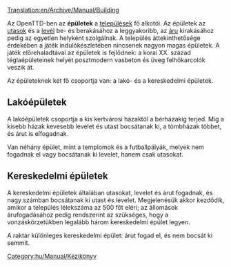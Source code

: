 [[Translation:en/Archive/Manual/Building]]

Az OpenTTD-ben az '''épületek''' a [[hu/Manual/Települések|települések]] fő alkotói. Az épületek az [[hu/Manual/Base Set/Cargos/Utasok|utasok]] és a [[hu/Manual/Base Set/Cargos/Levél|levél]] be- és berakásához a leggyakoribb, az [[hu/Manual/Base Set/Cargos/Áru|áru]] kirakásához pedig az egyetlen helyként szolgálnak. A település áttekinthetősége érdekében a játék indulókészletében nincsenek nagyon magas épületek. A játék előrehaladtával az épületek is fejlődnek: a korai XX. század téglaépületeinek helyét posztmodern vasbeton és üveg felhőkarcolók veszik át. 

Az épületeknek két fő csoportja van: a lakó- és a kereskedelmi épületek.

==Lakóépületek==
A lakóépületek csoportja a kis kertvárosi házaktól a bérházakig terjed. Míg a kisebb házak kevesebb levelet és utast bocsátanak ki, a tömbházak többet, és árut is elfogadnak.

Van néhány épület, mint a templomok és a futballpályák, melyek nem fogadnak el vagy bocsátanak ki levelet, hanem csak utasokat.

==Kereskedelmi épületek==
A kereskedelmi épületek általában utasokat, levelet és árut fogadnak, és nagy számban bocsátanak ki utast és levelet. Megjelenésük akkor kezdődik, amikor a település lélekszáma az 500 főt eléri; az állomások árufogadásához pedig rendszerint az szükséges, hogy a vonzáskörzetükben legalább három kereskedelmi épület legyen.

A raktár különleges kereskedelmi épület: árut fogad el, és nem bocsát ki semmit.

[[Category:hu/Manual/Kézikönyv]]